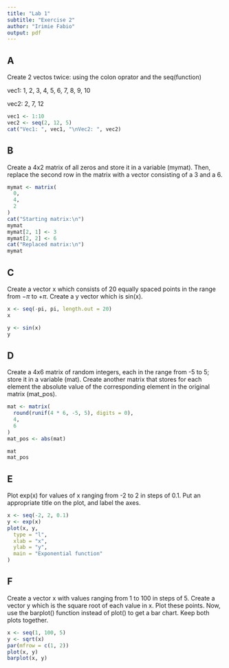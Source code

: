 ```yaml
---
title: "Lab 1"
subtitle: "Exercise 2"
author: "Irimie Fabio"
output: pdf
---
```


## A
Create 2 vectos twice: using the colon oprator and the seq(function)

vec1: 1, 2, 3, 4, 5, 6, 7, 8, 9, 10

vec2: 2, 7, 12

```r
vec1 <- 1:10
vec2 <- seq(2, 12, 5)
cat("Vec1: ", vec1, "\nVec2: ", vec2)
```

## B
Create a 4x2 matrix of all zeros and store it in a variable (mymat).
Then, replace the second row in the matrix with a vector consisting of
a 3 and a 6.
```r
mymat <- matrix(
  0,
  4,
  2
)
cat("Starting matrix:\n")
mymat
mymat[2, 1] <- 3
mymat[2, 2] <- 6
cat("Replaced matrix:\n")
mymat
```

## C
Create a vector x which consists of 20 equally spaced points in the range
from $-\pi$ to $+\pi$. Create a y vector which is sin(x).
```r
x <- seq(-pi, pi, length.out = 20)
x

y <- sin(x)
y
```

## D
Create a 4x6 matrix of random integers, each in the range 
from -5 to 5; store it in a variable (mat).
Create another matrix that stores for each element the 
absolute value of the corresponding element in
the original matrix (mat_pos).
```r
mat <- matrix(
  round(runif(4 * 6, -5, 5), digits = 0),
  4,
  6
)
mat_pos <- abs(mat)

mat
mat_pos
```

## E
Plot exp(x) for values of x ranging from -2 to 2 in steps of 0.1. Put 
an appropriate title on the plot, and label the axes.
<!-- echo = FALSE to remove code and leave only the plot -->
```r
x <- seq(-2, 2, 0.1)
y <- exp(x)
plot(x, y,
  type = "l",
  xlab = "x",
  ylab = "y",
  main = "Exponential function"
)
```

## F
Create a vector x with values ranging from 1 to 100 in steps of 5.
Create a vector y which is the square root of each value in x.
Plot these points. Now, use the barplot() function instead of plot()
to get a bar chart. Keep both plots together.
```r
x <- seq(1, 100, 5)
y <- sqrt(x)
par(mfrow = c(1, 2))
plot(x, y)
barplot(x, y)
```
